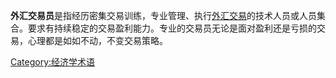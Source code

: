 {{Notability|time=2022-06-17T03:18:22+00:00}}
{{expand|time=2017-05-25}}
'''外汇交易员'''是指经历密集交易训练，专业管理、执行[[外汇交易|外汇交易]]的技术人员或人员集合。要求有持续稳定的交易盈利能力。专业的交易员无论是面对盈利还是亏损的交易，心理都是如如不动，不变交易策略。
{{经济学小作品}}

[[Category:经济学术语|Category:经济学术语]]